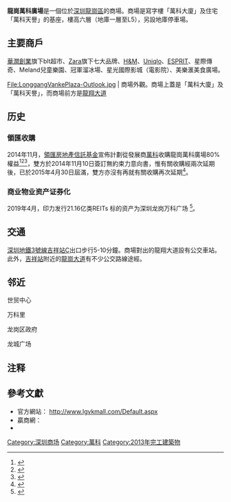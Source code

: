 {{infobox shopping mall 
  | shopping_mall_name = 龍崗萬科廣場
  | image = LonggangVankePlaza-Artium.jpg 
  | caption = 龍崗萬科廣場中庭
  | location = [[深圳|深圳]][[龍崗區|龍崗區]][[龍翔大道|龍翔大道]]188號
  | opening_date = 2013年12月
  | developer = [[万科|万科]]
  | owner = [[万科|万科]]
  | architect = {{Link-en|美國凱里森建築事務所|Callison}}<ref name="callison">{{Cite web |url=http://www.callison.com/projects/shenzhen-vanke-plaza |title=Callison-Shenzhen Vanke Plaza |access-date=2015-07-05 |archive-date=2015-12-26 |archive-url=https://web.archive.org/web/20151226172211/http://www.callison.com/projects/shenzhen-vanke-plaza |dead-url=no }}</ref>
  | manager = 
  | number_of_stores = 
  | number_of_anchors = 
  | floor_area = 100,100平方米<ref name="callison"/>
  | floors = 6層
  | website = http://www.lgvkmall.com/Default.aspx
}}
'''龍崗萬科廣場'''是一個位於[[深圳|深圳]][[龍崗區|龍崗區]]的商場。商場是寫字樓「萬科大廈」及住宅「萬科天譽」的基座，樓高六層（地庫一層至L5），另設地庫停車場。

==主要商戶==

[[華潤創業|華潤創業]]旗下blt超市、[[Zara|Zara]]旗下七大品牌、[[H&M|H&M]]、[[Uniqlo|Uniqlo]]、[[思捷|ESPRIT]]、星際傳奇、Meland兒童樂園、冠軍溜冰場、星光國際影城（電影院）、美樂滙美食廣場。
<gallery>
File:LonggangVankePlaza-Outlook.jpg | 商場外觀。商場上蓋是「萬科大廈」及「萬科天譽」，而商場前方是[[龍翔大道|龍翔大道]]
</gallery>

== 历史 ==

===領匯收購===
2014年11月，[[領匯房地產信託基金|領匯房地產信託基金]]宣佈計劃從發展商[[萬科|萬科]]收購龍崗萬科廣場80%權益<ref>{{cite news |publisher=大公報 |title=領匯與萬科洽談收購龍崗萬科廣場 |url=http://finance.takungpao.com.hk/q/2014/1112/2822997.html |date=2014-11-12 |accessdate=2015-01-22 |archive-date=2015-01-22 |archive-url=https://web.archive.org/web/20150122191509/http://finance.takungpao.com.hk/q/2014/1112/2822997.html |dead-url=yes }}</ref><ref>{{cite news | publisher=太陽報 | title=領匯買萬科深圳商場 | url=http://the-sun.on.cc/cnt/finance/20141111/00434_025.html | date=2014-11-11 | accessdate=2015-01-22 | archive-date=2015-01-22 | archive-url=https://web.archive.org/web/20150122191440/http://the-sun.on.cc/cnt/finance/20141111/00434_025.html | dead-url=no }}</ref><ref>{{cite news | publisher=明報 | title=領匯洽購萬科深圳商場 首進軍內地 分析員看淡 | url=http://www.mpfinance.com/htm/finance/20141111/news/ec_eca1.htm | date=2014-11-11 | accessdate=2015-01-22 | archive-date=2015-01-22 | archive-url=https://web.archive.org/web/20150122190954/http://www.mpfinance.com/htm/finance/20141111/news/ec_eca1.htm | dead-url=yes }}</ref>，雙方於2014年11月10日簽訂無約束力意向書，惟有關收購經兩次延期後，已於2015年4月30日屆滿，雙方亦沒有再就有關收購再次延期<ref>{{Cite web |url=http://www.hkexnews.hk/listedco/listconews/SEHK/2015/0430/LTN201504301495_C.pdf |title=領匯房地產信託基金-意向書屆滿之公布 |accessdate=2015-05-04 |archive-date=2015-09-24 |archive-url=https://web.archive.org/web/20150924044503/http://www.hkexnews.hk/listedco/listconews/SEHK/2015/0430/LTN201504301495_C.pdf |dead-url=yes }}</ref>。

=== 商业物业资产证券化 ===
2019年4月，印力发行21.16亿类REITs 标的资产为深圳龙岗万科广场 <ref>{{Cite web|title=印力集团|url=http://www.scpgroup.com/index/index/co/GroupNews/id/168.html|accessdate=|author=|date=|format=|publisher=|language=|archive-date=2020-09-22|archive-url=https://web.archive.org/web/20200922100745/http://www.scpgroup.com/index/index/co/GroupNews/id/168.html|dead-url=no}}</ref>。

==交通==
[[深圳地鐵|深圳地鐵]][[深圳地鐵3號線|3號線]][[吉祥站|吉祥站]]C出口步行5-10分鐘。商場對出的龍翔大道設有公交車站。此外，[[吉祥站|吉祥站]]附近的[[龍崗大道|龍崗大道]]有不少公交路線途經。

== 邻近 ==
世贸中心

万科里

龙岗区政府

龙城广场

== 注释 ==

{{Reflist|2}}

==參考文獻==

*官方網站： http://www.lgvkmall.com/Default.aspx {{Wayback|url=http://www.lgvkmall.com/Default.aspx |date=20190520101405 }}
*贏商網：{{cite web | url=http://www.winshang.com/zt/2014/szlgwkgc/ | title=深圳龍崗萬科廣場—百大標桿商業項目 | access-date=2015-01-22 | archive-url=https://web.archive.org/web/20150122192139/http://www.winshang.com/zt/2014/szlgwkgc/ | archive-date=2015-01-22 | dead-url=yes }}
*{{cite web | url=http://jpoon9394.blogspot.hk/2014/06/blog-post.html | title=龍崗萬科廣場 | author=追影族 | access-date=2015-01-22 | archive-date=2016-03-09 | archive-url=https://web.archive.org/web/20160309225048/http://jpoon9394.blogspot.hk/2014/06/blog-post.html | dead-url=no }}

{{深圳}}
[[Category:深圳商场|Category:深圳商场]]
[[Category:萬科|Category:萬科]]
[[Category:2013年完工建築物|Category:2013年完工建築物]]